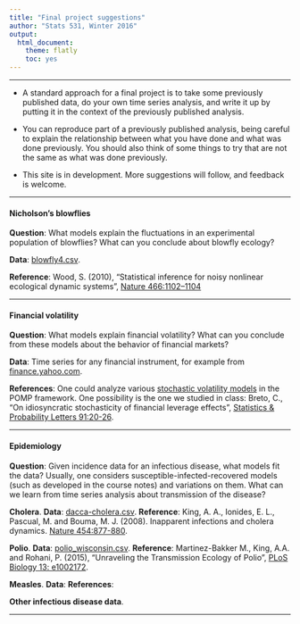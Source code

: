 ```yaml
---
title: "Final project suggestions"
author: "Stats 531, Winter 2016"
output:
  html_document:
    theme: flatly
    toc: yes
---
```


\newcommand\prob{\mathbb{P}}
\newcommand\E{\mathbb{E}}
\newcommand\var{\mathrm{Var}}
\newcommand\cov{\mathrm{Cov}}

-----------

* A standard approach for a final project is to take some previously published data, do your own time series analysis, and write it up by putting it in the context of the previously published analysis.

* You can reproduce part of a previously published analysis, being careful to explain the relationship between what you have done and what was done previously. You should also think of some things to try that are not the same as what was done previously.

* This site is in development. More suggestions will follow, and feedback is welcome.

------------------

#### Nicholson's blowflies

<b>Question</b>: What models explain the fluctuations in an experimental population of blowflies? What can you conclude about blowfly ecology?

<b>Data</b>: [blowfly4.csv](blowfly4.csv).

<b>Reference</b>:  Wood, S. (2010), "Statistical inference for noisy nonlinear ecological dynamic systems",  [Nature 466:1102–1104](http://www.nature.com/nature/journal/v466/n7310/abs/nature09319.html)

------------

#### Financial volatility

<b>Question</b>: What models explain financial volatility? What can you conclude from these models about the behavior of financial markets?

<b>Data</b>: Time series for any financial instrument, for example from [finance.yahoo.com](http://finance.yahoo.com/q/hp?s=GOOG).

<b>References</b>: One could analyze various [stochastic volatility models](https://en.wikipedia.org/wiki/Stochastic_volatility) in the POMP framework. One possibility is the one we studied in class: Breto, C.,  "On idiosyncratic stochasticity of financial leverage effects", [Statistics & Probability Letters 91:20-26](http://dx.doi.org/10.1016/j.spl.2014.04.003). 

---------------

#### Epidemiology

<b>Question</b>: Given incidence data for an infectious disease, what models fit the data? Usually, one considers susceptible-infected-recovered models (such as developed in the course notes) and variations on them. What can we learn from time series analysis about transmission of the disease? 

<b>Cholera</b>. <b>Data</b>: [dacca-cholera.csv](dacca-cholera.csv). <b>Reference</b>: King, A. A., Ionides, E. L., Pascual, M. and Bouma, M. J. (2008). Inapparent infections and cholera dynamics. [Nature 454:877-880](http://dx.doi.org/10.1038/nature07084).

<b>Polio</b>. <b>Data</b>: [polio_wisconsin.csv](polio_wisconsin.csv). <b>Reference</b>: Martinez-Bakker M., King, A.A. and Rohani, P. (2015), "Unraveling the Transmission Ecology of Polio", [PLoS Biology 13: e1002172](http://dx.doi.org/10.1371/journal.pbio.1002172).

<b>Measles</b>. <b>Data</b>: <b>References</b>:

<b>Other infectious disease data</b>.

----------------------
